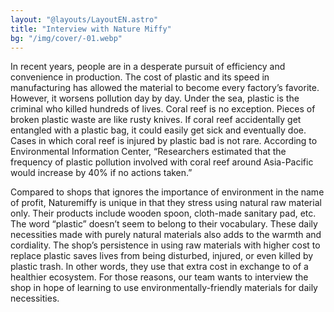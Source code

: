```yaml
---
layout: "@layouts/LayoutEN.astro"
title: "Interview with Nature Miffy"
bg: "/img/cover/-01.webp"
---
```

In recent years, people are in a desperate pursuit of efficiency and convenience in production. The cost of plastic and its speed in manufacturing has allowed the material to become every factory’s favorite. However, it worsens pollution day by day. Under the sea, plastic is the criminal who killed hundreds of lives. Coral reef is no exception. Pieces of broken plastic waste are like rusty knives. If coral reef accidentally get entangled with a plastic bag, it could easily get sick and eventually doe. Cases in which coral reef is injured by plastic bad is not rare. According to Environmental Information Center, “Researchers estimated that the frequency of plastic pollution involved with coral reef around Asia-Pacific would increase by 40% if no actions taken.”

Compared to shops that ignores the importance of environment in the name of profit, Naturemiffy is unique in that they stress using natural raw material only. Their products include wooden spoon, cloth-made sanitary pad, etc. The word “plastic” doesn’t seem to belong to their vocabulary. These daily necessities made with purely natural materials also adds to the warmth and cordiality. The shop’s persistence in using raw materials with higher cost to replace plastic saves lives from being disturbed, injured, or even killed by plastic trash. In other words, they use that extra cost in exchange to of a healthier ecosystem. For those reasons, our team wants to interview the shop in hope of learning to use environmentally-friendly materials for daily necessities.